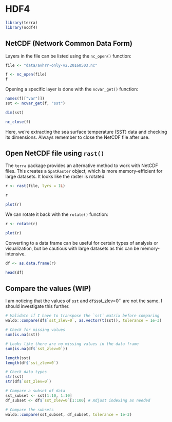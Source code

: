 # HDF4

```r
library(terra)
library(ncdf4)
```

## NetCDF (Network Common Data Form)

Layers in the file can be listed using the `nc_open()` function:

```r
file <- "data/avhrr-only-v2.20160503.nc"

f <- nc_open(file)
f
```

Opening a specific layer is done with the `ncvar_get()` function:

```r
names(f[["var"]])
sst <- ncvar_get(f, "sst")

dim(sst)

nc_close(f)
```

Here, we're extracting the sea surface temperature (SST) data and checking its dimensions. Always remember to close the NetCDF file after use.

## Open NetCDF file using `rast()`

The `terra` package provides an alternative method to work with NetCDF files. This creates a `SpatRaster` object, which is more memory-efficient for large datasets. It looks like the raster is rotated.

```r
r <- rast(file, lyrs = 1L)

r

plot(r)
```

We can rotate it back with the `rotate()` function:

```r
r <- rotate(r)

plot(r)
```

Converting to a data frame can be useful for certain types of analysis or visualization, but be cautious with large datasets as this can be memory-intensive.

```r
df <- as.data.frame(r)

head(df)
```

## Compare the values (WIP)

I am noticing that the values of `sst` and `df$`sst_zlev=0`` are not the same. I should investigate this further.

```r
# Validate if I have to transpose the `sst` matrix before comparing
waldo::compare(df$`sst_zlev=0`, as.vector(t(sst)), tolerance = 1e-3)
```

```r
# Check for missing values
sum(is.na(sst))

# Looks like there are no missing values in the data frame
sum(is.na(df$`sst_zlev=0`))

length(sst)
length(df$`sst_zlev=0`)

# Check data types
str(sst)
str(df$`sst_zlev=0`)

# Compare a subset of data
sst_subset <- sst[1:10, 1:10]
df_subset <- df$`sst_zlev=0`[1:100] # Adjust indexing as needed

# Compare the subsets
waldo::compare(sst_subset, df_subset, tolerance = 1e-3)
```
